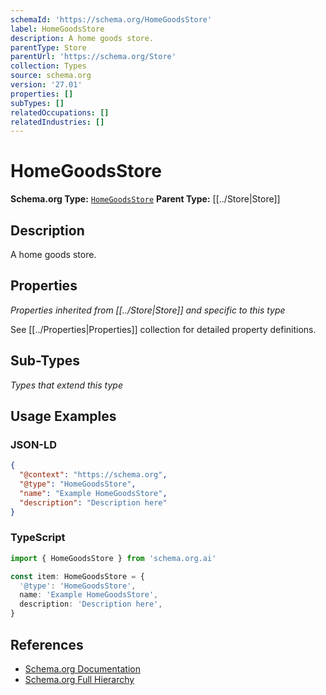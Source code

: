 ```yaml
---
schemaId: 'https://schema.org/HomeGoodsStore'
label: HomeGoodsStore
description: A home goods store.
parentType: Store
parentUrl: 'https://schema.org/Store'
collection: Types
source: schema.org
version: '27.01'
properties: []
subTypes: []
relatedOccupations: []
relatedIndustries: []
---
```

# HomeGoodsStore

**Schema.org Type:** [`HomeGoodsStore`](https://schema.org/HomeGoodsStore)
**Parent Type:** [[../Store|Store]]

## Description

A home goods store.

## Properties

*Properties inherited from [[../Store|Store]] and specific to this type*

See [[../Properties|Properties]] collection for detailed property definitions.

## Sub-Types

*Types that extend this type*

## Usage Examples

### JSON-LD

```json
{
  "@context": "https://schema.org",
  "@type": "HomeGoodsStore",
  "name": "Example HomeGoodsStore",
  "description": "Description here"
}
```

### TypeScript

```typescript
import { HomeGoodsStore } from 'schema.org.ai'

const item: HomeGoodsStore = {
  '@type': 'HomeGoodsStore',
  name: 'Example HomeGoodsStore',
  description: 'Description here',
}
```

## References

- [Schema.org Documentation](https://schema.org/HomeGoodsStore)
- [Schema.org Full Hierarchy](https://schema.org/docs/full.html)
